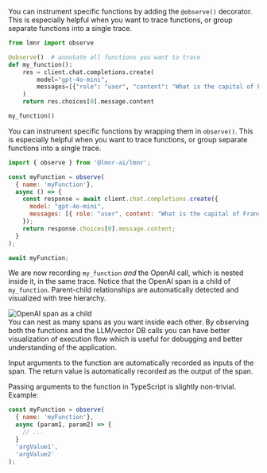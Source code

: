 <Tabs>
<Tab title="Python">

You can instrument specific functions by adding the `@observe()` decorator.
This is especially helpful when you want to trace functions, or group
separate functions into a single trace.

```python
from lmnr import observe

@observe()  # annotate all functions you want to trace
def my_function():
    res = client.chat.completions.create(
        model="gpt-4o-mini",
        messages=[{"role": "user", "content": "What is the capital of France?"}],
    )
    return res.choices[0].message.content

my_function()
```

</Tab>
<Tab title="JavaScript/TypeScript">

You can instrument specific functions by wrapping them in `observe()`. 
This is especially helpful when you want to trace functions, or group
separate functions into a single trace.

```javascript
import { observe } from '@lmnr-ai/lmnr';

const myFunction = observe(
  { name: 'myFunction'}, 
  async () => {
    const response = await client.chat.completions.create({
      model: "gpt-4o-mini",
      messages: [{ role: "user", content: "What is the capital of France?" }],
    });
    return response.choices[0].message.content;
  }
);

await myFunction;
```

</Tab>
</Tabs>

We are now recording `my_function` *and* the OpenAI call, which is nested inside it, in the same trace. Notice that the OpenAI span is a child of `my_function`. Parent-child relationships are automatically detected and visualized with tree hierarchy.

<div style={{ border: '1px solid #2B2B30', borderRadius: '8px', overflow: 'hidden' }}>
  <img src="/images/traces/trace-observe.png" alt="OpenAI span as a child" style={{ margin: '0px' }}/>
</div>

<Tip>
You can nest as many spans as you want inside each other. By observing both the functions and the LLM/vector DB calls
you can have better visualization of execution flow which is useful for debugging and better understanding of the application.
</Tip>

Input arguments to the function are automatically recorded as inputs of the span. The return value is automatically recorded as the output of the span.

Passing arguments to the function in TypeScript is slightly non-trivial. Example:

```javascript
const myFunction = observe(
  { name: 'myFunction'}, 
  async (param1, param2) => {
    // ...
  }
  'argValue1',
  'argValue2'
);
```
